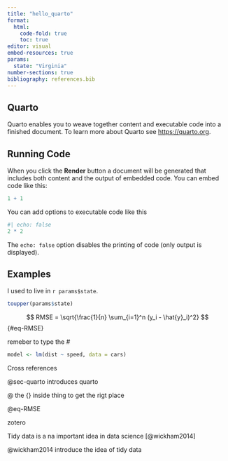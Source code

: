 ```yaml
---
title: "hello_quarto"
format: 
  html:
    code-fold: true
    toc: true
editor: visual
embed-resources: true
params:
  state: "Virginia"
number-sections: true
bibliography: references.bib
---
```


## Quarto {#sec-quarto}

Quarto enables you to weave together content and executable code into a finished document. To learn more about Quarto see <https://quarto.org>.

## Running Code

When you click the **Render** button a document will be generated that includes both content and the output of embedded code. You can embed code like this:

```r
1 + 1
```

You can add options to executable code like this

```r
#| echo: false
2 * 2
```

The `echo: false` option disables the printing of code (only output is displayed).

## Examples

I used to live in `r params$state`.

```r
toupper(params$state)
```

$$
RMSE = \sqrt{\frac{1}{n} \sum_{i=1}^n (y_i - \hat{y}_i)^2}
$$ {#eq-RMSE}

remeber to type the \#

```r
model <- lm(dist ~ speed, data = cars)

```

Cross references

@sec-quarto introduces quarto

\@ the {} inside thing to get the rigt place

@eq-RMSE

zotero

Tidy data is a na important idea in data science [@wickham2014]

@wickham2014 introduce the idea of tidy data



